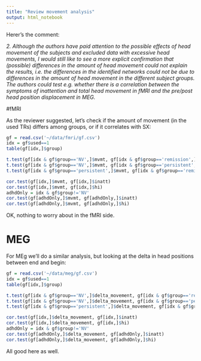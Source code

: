 ```yaml
---
title: "Review movement analysis"
output: html_notebook
---
```


Herer's the comment:

_2. Although the authors have paid attention to the possible effects of head movement of the subjects and excluded data with excessive head movements, I would still like to see a more explicit confirmation that (possible) differences in the amount of head movement could not explain the results, i.e. the differences in the identified networks could not be due to differences in the amount of head movement in the different subject groups. The authors could test e.g. whether there is a correlation between the symptoms of inattention and total head movement in fMRI and the pre/post head position displacement in MEG._

#fMRI 

As the reviewer suggested, let's check if the amount of movement (in the used TRs) differs among groups, or if it correlates with SX:

```r
gf = read.csv('~/data/fmri/gf.csv')
idx = gf$used==1
table(gf[idx,]$group)
```
```r
t.test(gf[idx & gf$group=='NV',]$mvmt, gf[idx & gf$group=='remission',]$mvmt)
t.test(gf[idx & gf$group=='NV',]$mvmt, gf[idx & gf$group=='persistent',]$mvmt)
t.test(gf[idx & gf$group=='persistent',]$mvmt, gf[idx & gf$group=='remission',]$mvmt)
```

```r
cor.test(gf[idx,]$mvmt, gf[idx,]$inatt)
cor.test(gf[idx,]$mvmt, gf[idx,]$hi)
adhdOnly = idx & gf$group!='NV'
cor.test(gf[adhdOnly,]$mvmt, gf[adhdOnly,]$inatt)
cor.test(gf[adhdOnly,]$mvmt, gf[adhdOnly,]$hi)
```

OK, nothing to worry about in the fMRI side.

# MEG

For MEg we'll do a similar analysis, but looking at the delta in head positions between end and begin:

```r
gf = read.csv('~/data/meg/gf.csv')
idx = gf$used==1
table(gf[idx,]$group)
```
```r
t.test(gf[idx & gf$group=='NV',]$delta_movement, gf[idx & gf$group=='remission',]$delta_movement)
t.test(gf[idx & gf$group=='NV',]$delta_movement, gf[idx & gf$group=='persistent',]$delta_movement)
t.test(gf[idx & gf$group=='persistent',]$delta_movement, gf[idx & gf$group=='remission',]$delta_movement)
```

```r
cor.test(gf[idx,]$delta_movement, gf[idx,]$inatt)
cor.test(gf[idx,]$delta_movement, gf[idx,]$hi)
adhdOnly = idx & gf$group!='NV'
cor.test(gf[adhdOnly,]$delta_movement, gf[adhdOnly,]$inatt)
cor.test(gf[adhdOnly,]$delta_movement, gf[adhdOnly,]$hi)
```

All good here as well.



